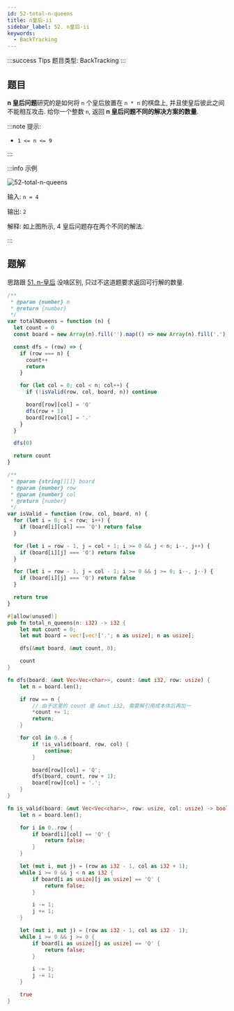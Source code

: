 ```yaml
---
id: 52-total-n-queens
title: n皇后-ii
sidebar_label: 52. n皇后-ii
keywords:
  - BackTracking
---
```


:::success Tips
题目类型: BackTracking
:::

## 题目

**n 皇后问题**研究的是如何将 `n` 个皇后放置在 `n * n` 的棋盘上, 并且使皇后彼此之间不能相互攻击. 给你一个整数 `n`, 返回 **n 皇后问题不同的解决方案的数量**.

:::note 提示:

- `1 <= n <= 9`

:::

:::info 示例

![52-total-n-queens](../../static/img/51-solve-n-queens.jpg)

输入: `n = 4`

输出: `2`

解释: 如上图所示, 4 皇后问题存在两个不同的解法.

:::

## 题解

思路跟 [51. n-皇后](/leetcode/hard/51-solve-n-queens) 没啥区别, 只过不这道题要求返回可行解的数量.


<Tabs>
  <TabItem value="JavaScript" label="JavaScript" default>

```ts
/**
 * @param {number} n
 * @return {number}
 */
var totalNQueens = function (n) {
  let count = 0
  const board = new Array(n).fill('').map(() => new Array(n).fill('.'))

  const dfs = (row) => {
    if (row === n) {
      count++
      return
    }

    for (let col = 0; col < n; col++) {
      if (!isValid(row, col, board, n)) continue

      board[row][col] = 'Q'
      dfs(row + 1)
      board[row][col] = '.'
    }
  }

  dfs(0)

  return count
}

/**
 * @param {string[][]} board
 * @param {number} row
 * @param {number} col
 * @return {number}
 */
var isValid = function (row, col, board, n) {
  for (let i = 0; i < row; i++) {
    if (board[i][col] === 'Q') return false
  }

  for (let i = row - 1, j = col + 1; i >= 0 && j < n; i--, j++) {
    if (board[i][j] === 'Q') return false
  }

  for (let i = row - 1, j = col - 1; i >= 0 && j >= 0; i--, j--) {
    if (board[i][j] === 'Q') return false
  }

  return true
}
```

</TabItem>
<TabItem value="Rust" label="Rust">

```rust
#[allow(unused)]
pub fn total_n_queens(n: i32) -> i32 {
    let mut count = 0;
    let mut board = vec![vec!['.'; n as usize]; n as usize];

    dfs(&mut board, &mut count, 0);

    count
}

fn dfs(board: &mut Vec<Vec<char>>, count: &mut i32, row: usize) {
    let n = board.len();

    if row == n {
        // 由于这里的 count 是 &mut i32, 需要解引用成本体后再加一
        *count += 1;
        return;
    }

    for col in 0..n {
        if !is_valid(board, row, col) {
            continue;
        }

        board[row][col] = 'Q';
        dfs(board, count, row + 1);
        board[row][col] = '.';
    }
}

fn is_valid(board: &mut Vec<Vec<char>>, row: usize, col: usize) -> bool {
    let n = board.len();

    for i in 0..row {
        if board[i][col] == 'Q' {
            return false;
        }
    }

    let (mut i, mut j) = (row as i32 - 1, col as i32 + 1);
    while i >= 0 && j < n as i32 {
        if board[i as usize][j as usize] == 'Q' {
            return false;
        }

        i -= 1;
        j += 1;
    }

    let (mut i, mut j) = (row as i32 - 1, col as i32 - 1);
    while i >= 0 && j >= 0 {
        if board[i as usize][j as usize] == 'Q' {
            return false;
        }

        i -= 1;
        j -= 1;
    }

    true
}
```

</TabItem>
</Tabs>
